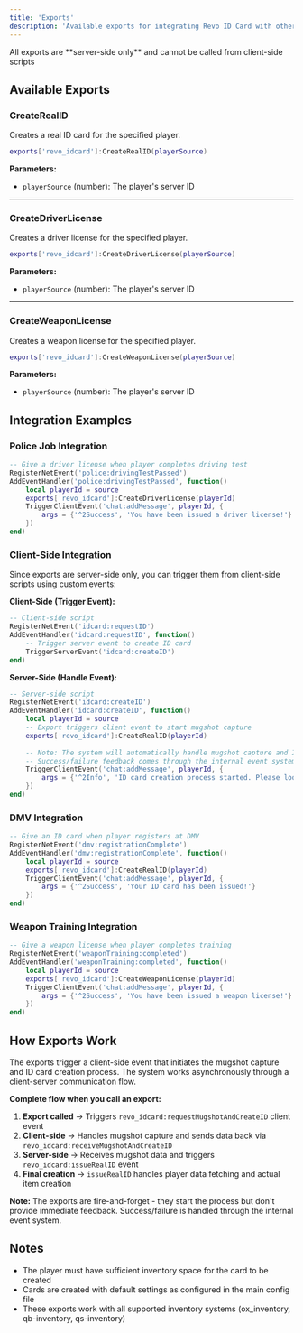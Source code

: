 ```yaml
---
title: 'Exports'
description: 'Available exports for integrating Revo ID Card with other resources.'
---
```


<Warning>
  All exports are **server-side only** and cannot be called from client-side scripts
</Warning>

## Available Exports

### CreateRealID
Creates a real ID card for the specified player.

```lua
exports['revo_idcard']:CreateRealID(playerSource)
```

**Parameters:**
- `playerSource` (number): The player's server ID

---

### CreateDriverLicense
Creates a driver license for the specified player.

```lua
exports['revo_idcard']:CreateDriverLicense(playerSource)
```

**Parameters:**
- `playerSource` (number): The player's server ID

---

### CreateWeaponLicense
Creates a weapon license for the specified player.

```lua
exports['revo_idcard']:CreateWeaponLicense(playerSource)
```

**Parameters:**
- `playerSource` (number): The player's server ID

## Integration Examples

### Police Job Integration
```lua
-- Give a driver license when player completes driving test
RegisterNetEvent('police:drivingTestPassed')
AddEventHandler('police:drivingTestPassed', function()
    local playerId = source
    exports['revo_idcard']:CreateDriverLicense(playerId)
    TriggerClientEvent('chat:addMessage', playerId, {
        args = {'^2Success', 'You have been issued a driver license!'}
    })
end)
```

### Client-Side Integration
Since exports are server-side only, you can trigger them from client-side scripts using custom events:

**Client-Side (Trigger Event):**
```lua
-- Client-side script
RegisterNetEvent('idcard:requestID')
AddEventHandler('idcard:requestID', function()
    -- Trigger server event to create ID card
    TriggerServerEvent('idcard:createID')
end)
```


**Server-Side (Handle Event):**
```lua
-- Server-side script
RegisterNetEvent('idcard:createID')
AddEventHandler('idcard:createID', function()
    local playerId = source
    -- Export triggers client event to start mugshot capture
    exports['revo_idcard']:CreateRealID(playerId)
    
    -- Note: The system will automatically handle mugshot capture and ID creation
    -- Success/failure feedback comes through the internal event system
    TriggerClientEvent('chat:addMessage', playerId, {
        args = {'^2Info', 'ID card creation process started. Please look at the camera for your mugshot.'}
    })
end)
```

### DMV Integration
```lua
-- Give an ID card when player registers at DMV
RegisterNetEvent('dmv:registrationComplete')
AddEventHandler('dmv:registrationComplete', function()
    local playerId = source
    exports['revo_idcard']:CreateRealID(playerId)
    TriggerClientEvent('chat:addMessage', playerId, {
        args = {'^2Success', 'Your ID card has been issued!'}
    })
end)
```

### Weapon Training Integration
```lua
-- Give a weapon license when player completes training
RegisterNetEvent('weaponTraining:completed')
AddEventHandler('weaponTraining:completed', function()
    local playerId = source
    exports['revo_idcard']:CreateWeaponLicense(playerId)
    TriggerClientEvent('chat:addMessage', playerId, {
        args = {'^2Success', 'You have been issued a weapon license!'}
    })
end)
```

## How Exports Work

The exports trigger a client-side event that initiates the mugshot capture and ID card creation process. The system works asynchronously through a client-server communication flow.

**Complete flow when you call an export:**
1. **Export called** → Triggers `revo_idcard:requestMugshotAndCreateID` client event
2. **Client-side** → Handles mugshot capture and sends data back via `revo_idcard:receiveMugshotAndCreateID`
3. **Server-side** → Receives mugshot data and triggers `revo_idcard:issueRealID` event
4. **Final creation** → `issueRealID` handles player data fetching and actual item creation

**Note:** The exports are fire-and-forget - they start the process but don't provide immediate feedback. Success/failure is handled through the internal event system.

## Notes
- The player must have sufficient inventory space for the card to be created
- Cards are created with default settings as configured in the main config file
- These exports work with all supported inventory systems (ox_inventory, qb-inventory, qs-inventory)
